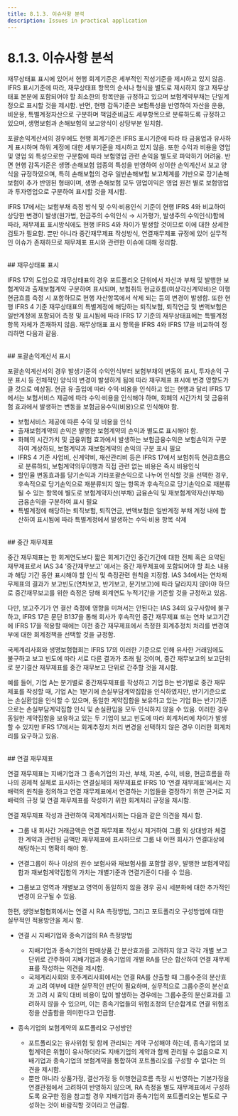 ```yaml
---
title: 8.1.3. 이슈사항 분석
description: Issues in practical application
---
```


# 8.1.3. 이슈사항 분석

재무상태표 표시에 있어서 현행 회계기준은 세부적인 작성기준을 제시하고 있지 않음.  IFRS 표시기준에 따라, 재무상태표 항목의 순서나 형식을 별도로 제시하지 않고 재무상태표 본문에 포함되어야 할 최소한의 항목만을 규정하고 있으며 보험계약부채는 단일계정으로 표시할 것을 제시함. 반면, 현행 감독기준은 보험특성을 반영하여 자산을 운용, 비운용, 특별계정자산으로 구분하며 책임준비금도 세부항목으로 분류하도록 규정하고 있으며, 생명보험과 손해보험의 보고양식이 상당부분 일치함. &#x20;

<CenterImg src="/ifrs/표9-4.png" caption="[현행 일반회계 및 감독회계 재무상태표 비교]" width="500" />

포괄손익계산서의 경우에도 현행 회계기준은 IFRS 표시기준에 따라 타 금융업과 유사하게 표시하며 하위 계정에 대한 세부기준을 제시하고 있지 않음. 또한 수익과 비용을 영업 및 영업 외 특성으로만 구분함에 따라 보험영업 관련 손익을 별도로 파악하기 어려움. 반면 현행 감독기준은 생명·손해보험 업종의 특성을 반영하여 상이한 손익계산서 보고 양식을 규정하였으며, 특히 손해보험의 경우 일반손해보험 보고체계를 기반으로 장기손해보험이 추가 반영된 형태이며, 생명·손해보험 모두 영업이익은 영업 원천 별로 보험영업과 투자영업으로 구분하여 표시할 것을 제시함.&#x20;

<CenterImg src="/ifrs/표9-5.png" caption="[현행 일반회계 및 감독회계 손익계산서 비교]" width="600" />

IFRS 17에서는 보험부채 측정 방식 및 수익·비용인식 기준이 현행 IFRS 4와 비교하여 상당한 변경이 발생(원가법, 현금주의 수익인식 → 시가평가, 발생주의 수익인식)함에 따라, 재무제표 표시방식에도 현행 IFRS 4와 차이가 발생할 것이므로 이에 대한 상세한 검토가 필요함. 뿐만 아니라 중간재무제표 작성방식, 연결재무제표 규정에 있어 실무적인 이슈가 존재하므로 재무제표 표시와 관련한 이슈에 대해 정리함. &#x20;

<br/>
## 재무상태표 표시&#x20;

IFRS 17의 도입으로 재무상태표의 경우 포트폴리오 단위에서 자산과 부채 및 발행한 보험계약과 출재보험계약 구분하여 표시되며, 보험취득 현금흐름(미상각신계약비)은 이행현금흐름 측정 시 포함하므로 현행 자산항목에서 삭제 되는 등의 변경이 발생함. 또한 현행 IFRS 4 기준 재무상태표의 특별계정에 해당하는 퇴직보험, 퇴직연금 및 변액보험은 일반계정에 포함되어 측정 및 표시됨에 따라 IFRS 17 기준의 재무상태표에는 특별계정 항목 자체가 존재하지 않음. 재무상태표 표시 항목을 IFRS 4와 IFRS 17을 비교하여 정리하면 다음과 같음.&#x20;

<CenterImg src="/ifrs/표 변경 8.png" caption="[IFRS 17 기준 재무상태표]" width="600" />

<br/>
## 포괄손익계산서 표시&#x20;

포괄손익계산서의 경우 발생기준의 수익인식부터 보험부채의 변동의 표시, 투자손익 구분 표시 등 전체적인 양식의 변경이 발생하게 됨에 따라 재무제표 표시에 변경 영향도가 클 것으로 예상됨. 현금 유·출입에 따라 수익·비용을 인식하고 있는 현행과 달리 IFRS 17에서는 보험서비스 제공에 따라 수익·비용을 인식해야 하며, 화폐의 시간가치 및 금융위험 효과에서 발생하는 변동을 보험금융수익(비용)으로 인식해야 함. &#x20;

<CenterImg src="/ifrs/표9-7.png" caption="[IFRS 17 기준 포괄손익계산서]" width="600"/>

* 보험서비스 제공에 따른 수익 및 비용을 인식
* 출재보험계약의 손익은 발행한 보험계약의 손익과 별도로 표시해야 함.
* 화폐의 시간가치 및 금융위험 효과에서 발생하는 보험금융수익은 보험손익과 구분하여 계상하되, 보험계약과 재보험계약의 손익의 구분 표시 필요&#x20;
* IFRS 4 기준 사업비, 신계약비, 재산관리비 등은 IFRS 17에서 보험취득 현금흐름으로 분류하되, 보험계약의무이행과 직접 관련 없는 비용은 즉시 비용인식&#x20;
* 할인율 변동효과를 당기손익과 기타포괄손익으로 나누어 인식할 것을 선택한 경우, 후속적으로 당기손익으로 재분류되지 않는 항목과 후속적으로 당기손익으로 재분류될 수 있는 항목에 별도로 보험계약자산(부채) 금융손익 및 재보험계약자산(부채) 금융손익을 구분하여 표시 필요
* 특별계정에 해당하는 퇴직보험, 퇴직연금, 변액보험은 일반계정 부채 계정 내에 합산하여 표시됨에 따라 특별계정에서 발생하는 수익·비용 항목 삭제

<br/>
## 중간 재무제표&#x20;

중간 재무제표는 한 회계연도보다 짧은 회계기간인 중간기간에 대한 전체 혹은 요약된 재무제표로서 IAS 34 ‘중간재무보고’ 에서는 중간 재무제표에 포함되어야 할 최소 내용과 해당 기간 동안 표시해야 할 인식 및 측정관련 원칙을 지정함. IAS 34에서는 연차재무제표의 결과가 보고빈도(연차보고, 반기보고, 분기보고)에 따라 달라지지 않아야 하므로 중간재무보고를 위한 측정은 당해 회계연도 누적기간을 기준할 것을 규정하고 있음.&#x20;

다만, 보고주기가 연 결산 측정에 영향을 미쳐서는 안된다는 IAS 34의 요구사항에 불구하고, IFRS 17은 문단 B137을 통해 회사가 후속적인 중간 재무제표 또는 연차 보고기간에 IFRS 17을 적용할 때에는 이전 중간 재무제표에서 측정한 회계추정치 처리를 변경여부에 대한 회계정책을 선택할 것을 규정함.

국제계리사회와 생명보험협회는 IFRS 17의 이러한 기준으로 인해 유사한 거래임에도 불구하고 보고 빈도에 따라 서로 다른 결과가 초래 될 것이며, 중간 재무보고의 보고단위로 분기결산 재무제표를 중간 재무보고 단위로 간주할 것을 제시함.    &#x20;

예를 들어, 기업 A는 분기별로 중간재무제표를 작성하고 기업 B는 반기별로 중간 재무제표를 작성할 때, 기업 A는 1분기에 손실부담계약집합을 인식하였지만, 반기기준으로는 손실환입을 인식할 수 있으며, 동일한 계약집합을 보유하고 있는 기업 B는 반기기준으로는 손실부담계약집합 인식 및 손실환입을 모두 인식하지 않을 수 있음. 이러한 경우 동일한 계약집합을 보유하고 있는 두 기업이 보고 빈도에 따라 회계처리에 차이가 발생할 수 있지만 IFRS 17에서는 회계추정치 처리 변경을 선택하지 않은 경우 이러한 회계처리를 요구하고 있음.&#x20;

<br/>
## 연결 재무제표&#x20;

연결 재무제표는 지배기업과 그 종속기업의 자산, 부채, 자본, 수익, 비용, 현금흐름을 하나의 경제적 실체로 표시하는 연결실체의 재무제표로 IFRS 10 ‘연결 재무제표’에서는 지배력의 원칙을 정의하고 연결 재무제표에서 연결하는 기업들을 결정하기 위한 근거로 지배력의 규정 및 연결 재무제표를 작성하기 위한 회계처리 규정을 제시함.&#x20;

연결 재무제표 작성과 관련하여 국제계리사회는 다음과 같은 의견을 제시 함. &#x20;

* 그룹 내 회사간 거래금액은 연결 재무제표 작성시 제거하여 그룹 외 상대방과 체결한 계약과 관련된 금액만 재무제표에 표시하므로 그룹 내 어떤 회사가 연결대상에 해당하는지 명확히 해야 함.&#x20;

* 연결그룹이 하나 이상의 원수 보험사와 재보험사를 포함할 경우, 발행한 보험계약집합과 재보험계약집합의 가치는 개별기준과 연결기준이 다를 수 있음.&#x20;

* 그룹보고 영역과 개별보고 영역이 동일하지 않을 경우 공시 세분화에 대한 추가적인 변경이 요구될 수 있음.&#x20;

한편, 생명보험협회에서는 연결 시 RA 측정방법, 그리고 포트폴리오 구성방법에 대한 실무적인 적용방안을 제시 함.&#x20;

* 연결 시 지배기업와 종속기업의 RA 측정방법&#x20;
  * 지배기업과 종속기업의 판매상품 간 분산효과를 고려하지 않고 각각 개별 보고단위로 간주하여 지배기업과 종속기업의 개별 RA를 단순 합산하여 연결 재무제표를 작성하는 의견을 제시함.&#x20;
  * 국제계리사회와 호주계리사회에서는 연결 RA를 산출할 때 그룹수준의 분산효과 고려 여부에 대한 실무적인 판단이 필요하며, 실무적으로 그룹수준의 분산효과 고려 시 효익 대비 비용이 많이 발생하는 경우에는 그룹수준의 분산효과를 고려하지 않을 수 있으며, 이는 종속기업들의 위험조정의 단순합계로 연결 위험조정을 산출함을 의미한다고 언급함.&#x20;

* 종속기업의 보험계약의 포트폴리오 구성방안&#x20;
  * 포트폴리오는 유사위험 및 함께 관리되는 계약 구성해야 하는데, 종속기업의 보험계약은 위험이 유사하더라도 지배기업의 계약과 함께 관리될 수 없음으로 지배기업과 종속기업의 보험계약을 통합하여 포트폴리오를 구성할 수 없다는 의견을 제시함. &#x20;
  * 뿐만 아니라 상품가정, 결산가정 등 이행현금흐름 측정 시 반영하는 기본가정을 연결관점에서 고려하여 반영하지 않으며, RA 측정을 별도 재무제표에서 구성하도록 요구한 점을 참고할 경우 지배기업과 종속기업의 포트폴리오는 별도로 구성하는 것이 바람직할 것이라고 언급함. &#x20;
